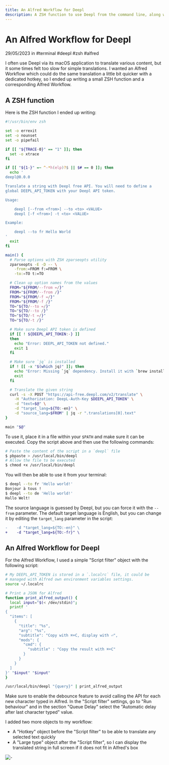 ```yaml
---
title: An Alfred Workflow for Deepl
description: A ZSH function to use Deepl from the command line, along with an Alfred Workflow to quickly translate selected text.
---
```


# An Alfred Workflow for Deepl

<MetaInfo class="block">29/05/2023 in #terminal #deepl #zsh #alfred</MetaInfo>

I often use Deepl via its macOS application to translate various content, but it some times felt too slow for simple translations. I wanted an Alfred Workflow which could do the same translation a little bit quicker with a dedicated hotkey, so I ended up writing a small ZSH function and a corresponding Alfred Workflow.

## A ZSH function

Here is the ZSH function I ended up writing:

```bash
#!/usr/bin/env zsh

set -o errexit
set -o nounset
set -o pipefail

if [[ "${TRACE-0}" == "1" ]]; then
  set -o xtrace
fi

if [[ "${1-}" =~ ^-*h(elp)?$ || $# == 0 ]]; then
  echo '
deepl@0.0.0

Translate a string with Deepl free API. You will need to define a
global DEEPL_API_TOKEN with your Deepl API token.

Usage:

    deepl [--from <from>] --to <to> <VALUE>
    deepl [-f <from>] -t <to> <VALUE>

Example:

    deepl --to fr Hello World
'
  exit
fi

main() {
  # Parse options with ZSH zparseopts utility
  zparseopts -E -D -- \
    -from:=FROM f:=FROM \
    -to:=TO t:=TO

  # Clean up option names from the values
  FROM="${FROM/--from =/}"
  FROM="${FROM/--from /}"
  FROM="${FROM/-f =/}"
  FROM="${FROM/-f /}"
  TO="${TO/--to =/}"
  TO="${TO/--to /}"
  TO="${TO/-t =/}"
  TO="${TO/-t /}"

  # Make sure Deepl API token is defined
  if [[ ! ${DEEPL_API_TOKEN:-} ]]
  then
    echo "Error: DEEPL_API_TOKEN not defined."
    exit 1
  fi

  # Make sure `jq` is installed
  if ! [[ -x "$(which jq)" ]]; then
    echo "Error: Missing `jq` dependency. Install it with `brew install jq`."
    exit
  fi

  # Translate the given string
  curl -s -X POST "https://api-free.deepl.com/v2/translate" \
    -H "Authorization: DeepL-Auth-Key $DEEPL_API_TOKEN" \
    -d "text=$@" \
    -d "target_lang=${TO:-en}" \
    -d "source_lang=$FROM" | jq -r ".translations[0].text"
}

main "$@"
```

To use it, place it in a file within your `$PATH` and make sure it can be executed. Copy the script above and then use the following commands:

```bash
# Paste the content of the script in a `deepl` file
$ pbpaste > /usr/local/bin/deepl
# Allow the file to be executed
$ chmod +x /usr/local/bin/deepl
```

You will then be able to use it from your terminal:

```bash
$ deepl --to fr 'Hello world!'
Bonjour à tous !
$ deepl --to de 'Hello world!'
Hallo Welt!
```

The source language is guessed by Deepl, but you can force it with the `--from` parameter. The default target language is English, but you can change it by editing the `target_lang` parameter in the script:

```diff
-    -d "target_lang=${TO:-en}" \
+    -d "target_lang=${TO:-fr}" \
```

## An Alfred Workflow for Deepl

For the Alfred Workflow, I used a simple "Script filter" object with the following script:

```bash
# My DEEPL_API_TOKEN is stored in a `.localrc` file, it could be
# managed with Alfred own environment variables settings.
source ~/.localrc

# Print a JSON for Alfred
function print_alfred_output() {
  local input="$(< /dev/stdin)";
  printf '
{
  "items": [
    {
      "title": "%s",
      "arg": "%s",
      "subtitle": "Copy with ⌘+C, display with ⏎",
      "mods": {
        "cmd": {
          "subtitle" : "Copy the result with ⌘+C"
        }
      }
    }
  ]
}' "$input" "$input"
}

/usr/local/bin/deepl "{query}" | print_alfred_output
```

Make sure to enable the debounce feature to avoid calling the API for each new character typed in Alfred. In the "Script filter" settings, go to "Run behaviour" and in the section "Queue Delay" select the "Automatic delay after last character typed" value.

I added two more objects to my workflow:

- A "Hotkey" object before the "Script filter" to be able to translate any selected text quickly
- A "Large type" object after the "Script filter", so I can display the translated string in full screen if it does not fit in Alfred's box

<div style="max-width: 633px;">

![-](/2023/05/29/workflow-usage.png)

</div>
